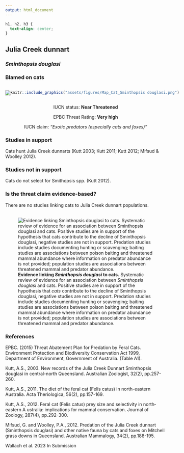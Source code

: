 ```yaml
---
output: html_document
---
```

```css
h1, h2, h3 {
  text-align: center;
}
```

## **Julia Creek dunnart**
### *Sminthopsis douglasi*
### Blamed on cats

:::: {style="display: flex;"}

[![](assets/photos/Sminthopsis douglasi.png)](https://www.inaturalist.org/photos/196659339?size=original)

::: {}

:::

::: {}
  ```r
  knitr::include_graphics("assets/figures/Map_Cat_Sminthopsis douglasi.png")
  ```
:::

::::
<center>
IUCN status: **Near Threatened**

EPBC Threat Rating: **Very high**

IUCN claim: *"Exotic predators (especially cats and foxes)"*

</center>

### Studies in support

Cats hunt Julia Creek dunnarts (Kutt 2003; Kutt 2011; Kutt 2012; Mifsud & Woolley 2012).

### Studies not in support

Cats do not select for Smithopsis spp. (Kutt 2012).

### Is the threat claim evidence-based?

There are no studies linking cats to Julia Creek dunnart populations.
<br>
<br>

![**Evidence linking *Sminthopsis douglasi* to cats.** Systematic review of evidence for an association between *Sminthopsis douglasi* and cats. Positive studies are in support of the hypothesis that *cats* contribute to the decline of Sminthopsis douglasi, negative studies are not in support. Predation studies include studies documenting hunting or scavenging; baiting studies are associations between poison baiting and threatened mammal abundance where information on predator abundance is not provided; population studies are associations between threatened mammal and predator abundance.](assets/figures/Main_Evidence_Cat_Sminthopsis douglasi.png)

### References

EPBC. (2015) Threat Abatement Plan for Predation by Feral Cats. Environment Protection and Biodiversity Conservation Act 1999, Department of Environment, Government of Australia. (Table A1).

Kutt, A.S., 2003. New records of the Julia Creek Dunnart Sminthopsis douglasi in central-north Queensland. Australian Zoologist, 32(2), pp.257-260.

Kutt, A.S., 2011. The diet of the feral cat (Felis catus) in north-eastern Australia. Acta Theriologica, 56(2), pp.157-169.

Kutt, A.S., 2012. Feral cat (Felis catus) prey size and selectivity in north‐eastern A ustralia: implications for mammal conservation. Journal of Zoology, 287(4), pp.292-300.

Mifsud, G. and Woolley, P.A., 2012. Predation of the Julia Creek dunnart (Sminthopsis douglasi) and other native fauna by cats and foxes on Mitchell grass downs in Queensland. Australian Mammalogy, 34(2), pp.188-195.

Wallach et al. 2023 In Submission

